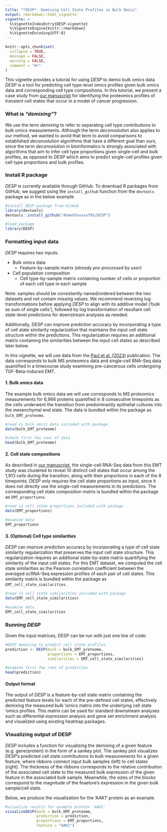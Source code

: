 ```yaml
---
title: "*DESP*: Demixing Cell State Profiles in Bulk Omics"
output: rmarkdown::html_vignette
vignette: >
  %\VignetteIndexEntry{DESP-vignette}
  %\VignetteEngine{knitr::rmarkdown}
  %\VignetteEncoding{UTF-8}
---
```


```r
knitr::opts_chunk$set(
  collapse = TRUE,
  message = FALSE,
  warning = FALSE,
  comment = "#>"
)
```

This vignette provides a tutorial for using *DESP* to demix bulk omics data. *DESP* is a tool for predicting cell type-level omics profiles given bulk omics data and corresponding cell type compositions. In this tutorial, we present a case study from [our manuscript](https://www.biorxiv.org/content/10.1101/2023.01.19.524460v2) for identifying the proteomics profiles of transient cell states that occur in a model of cancer progression.

### What is *"demixing"*?

We use the term *demixing* to refer to separating cell type contributions to bulk omics measurements. Although the term *deconvolution* also applies to our method, we wanted to avoid that term to avoid comparisons to established *deconvolution* algorithms that have a different goal than ours, since the term *deconvolution* in bioinformatics is strongly associated with algorithms that aim to infer cell type proportions given single-cell and bulk profiles, as opposed to *DESP* which aims to predict single-cell profiles given cell type proportions and bulk profiles.

### Install R package

*DESP* is currently available through GitHub. To download R packages from GitHub, we suggest using the `install_github` function from the `devtools` package as in the below example.

```r
#install DESP package from GitHub
library(devtools)
devtools::install_github("AhmedYoussef95/DESP")

#load package
library(DESP)
```

### Formatting input data

*DESP* requires two inputs:

* Bulk omics data
  * Feature-by-sample matrix *(already pre-processed by user)*
* Cell population composition
  * Cell type-by-sample matrix containing number of cells or proportion of each cell type in each sample

Note: samples should be consistently named/ordered between the two datasets and not contain missing values. We recommend reversing log transformations before applying *DESP* to align with its additive model ('bulk as sum of single cells'), followed by log transformation of resultant cell state-level predictions for downstream analyses as needed. 

Additionally, *DESP* can improve prediction accuracy by incorporating a type of cell state similarity regularization that maintains the input cell state structure within the predictions. This regularization requires an additional matrix containing the similarities between the input cell states as described later below.

In this vignette, we will use data from the [Paul et al. (2023)](https://www.nature.com/articles/s41467-023-36122-x) publication. The data corresponds to bulk MS proteomics data and single-cell RNA-Seq data quantified in a timecourse study examining pre-cancerous cells undergoing TGF-Beta-induced EMT.

#### 1. Bulk omics data

The example bulk omics data we will use corresponds to MS proteomics measurements for 6,966 proteins quantified in 8 consecutive timepoints as the cells underwent the transition from predominantly epithelial cultures into the mesenchymal end state. The data is bundled within the package as `bulk_EMT_proteome`.

```r
#read in bulk omics data included with package
data(bulk_EMT_proteome)

#check first few rows of data
head(bulk_EMT_proteome)
```

#### 2. Cell state compositions 

As described in [our manuscript](https://www.biorxiv.org/content/10.1101/2023.01.19.524460v2), the single-cell RNA-Seq data from this EMT study was clustered to reveal 10 distinct cell states that occur among the 1,913 cells during the transition, along with their proportions in each of the 8 timepoints. *DESP* only requires the cell state proportions as input, since it does not directly use the single-cell measurements in its predictions. The corresponding cell state composition matrix is bundled within the package as `EMT_proportions`.

```r
#read in cell state proportions included with package
data(EMT_proportions)

#examine data
EMT_proportions
```

#### 3. (Optional) Cell type similarities

*DESP* can improve prediction accuracy by incorporating a type of cell state similarity regularization that preserves the input cell state structure. This regularization requires an additional state-by-state matrix quantifying the similarity of the input cell states. For this EMT dataset, we computed the cell state similarities as the Pearson correlation coefficient between the averaged scRNA-Seq expression profiles of each pair of cell states. This similarity matrix is bundled within the package as `EMT_cell_state_similarities`.

```r
#read in cell state similarities included with package
data(EMT_cell_state_similarities)

#examine data
EMT_cell_state_similarities
```

### Running *DESP*

Given the input matrices, DESP can be run with just one line of code:

```r
#DESP demixing to predict cell state profiles
prediction <- DESP(bulk = bulk_EMT_proteome,
                   proportions = EMT_proportions,
                   similarities = EMT_cell_state_similarities)

#examine first few rows of prediction
head(prediction)
```

#### Output format

The output of *DESP* is a feature-by-cell state matrix containing the predicted feature levels for each of the pre-defined cell states, effectively demixing the measured bulk 'omics matrix into the underlying cell state 'omics profiles. This matrix can be used for standard downstream analyses such as differential expression analysis and gene set enrichment analysis and visualized using existing heatmap packages.

### Visualizing output of DESP

*DESP* includes a function for visualizing the demixing of a given feature (e.g. gene/protein) in the form of a sankey plot. The sankey plot visualizes *DESP*'s predicted cell state contributions to bulk measurements for a given feature, where ribbons connect input bulk samples (left) to cell states (right). The thickness of the ribbons corresponds to the relative contribution of the associated cell state to the measured bulk expression of the given feature in the associated bulk sample. Meanwhile, the sizes of the blocks correspond to the magnitude of the feaeture's expression in the given bulk sample/cell state.

Below, we produce the visualization for the 'AAK1' protein as an example.

```r
#visualize results for example protein 'AAK1'
visualizeDESP(bulk = bulk_EMT_proteome,
              prediction = prediction,
              proportions = EMT_proportions,
              feature = "AAK1")
```
